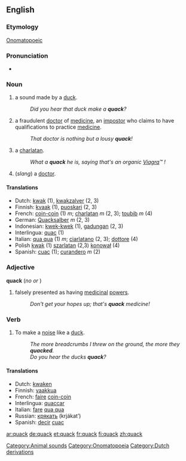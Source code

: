 ==English==

===Etymology===
[[Onomatopoeic]]

===Pronunciation===
*{{audio|en-us-quack.ogg|Audio (US)}}

===Noun===
{{en-noun-reg}}

# a sound made by a [[duck]].
#:''Did you hear that duck make a '''quack'''?''
# a fraudulent [[doctor]] of [[medicine]], an [[impostor]] who claims to have qualifications to practice [[medicine]].
#:''That doctor is nothing but a lousy '''quack'''!''
# a [[charlatan]].
#:''What a '''quack''' he is, saying that's an organic [[Viagra]]&#8482; !'' 
# (''slang'') a [[doctor]].

====Translations====
*Dutch: [[kwak]] (1), [[kwakzalver]] (2, 3)
*Finnish: [[kvaak]] (1), [[puoskari]] (2, 3)
*French: [[coin-coin]] (1) ''m''; [[charlatan]] ''m'' (2, 3); [[toubib]] ''m'' (4)
*German: [[Quacksalber]] ''m'' (2, 3)
*Indonesian: [[kwek-kwek]] (1), [[gadungan]] (2, 3)
*Interlingua: [[quac]] (1)
*Italian: [[qua qua]] (1) ''m''; [[ciarlatano]] (2, 3); [[dottore]] (4)
*Polish [[kwak]] (1) [[szarlatan]] (2,3) [[konował]] (4)
*Spanish: [[cuac]] (1); [[curandero]] ''m'' (2)

===Adjective===
'''quack'''  (''no'' {{compar}} ''or'' {{superl}})

# falsely presented as having [[medicinal]] [[power]]s.
#:''Don't get your hopes up; that's '''quack''' medicine!''

===Verb===
{{en-infl-reg-consonant|quack||}}

# To make a [[noise]] like a [[duck]].
#:''The more breadcrumbs I threw on the ground, the more they '''quacked'''.''
#:''Do you hear the ducks '''quack'''?''

====Translations====
*Dutch: [[kwaken]]
*Finnish: [[vaakkua]]
*French: [[faire]] [[coin-coin]]
*Interlingua: [[quaccar]]
*Italian: [[fare]] [[qua qua]]
*Russian: [[крякать]] (krjákat’)
*Spanish: [[decir]] [[cuac]]

[[Category:Animal sounds]]
[[Category:Onomatopoeia]]
[[Category:Dutch derivations]]

[[ar:quack]]
[[de:quack]]
[[et:quack]]
[[fr:quack]]
[[fi:quack]]
[[zh:quack]]